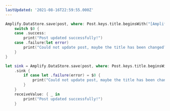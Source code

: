 ```yaml
---
lastUpdated: '2021-08-16T22:59:55.000Z'
---
```

<BlockSwitcher>

<Block name="Listener (iOS 11+)">

```swift
Amplify.DataStore.save(post, where: Post.keys.title.beginsWith("[Amplify]")) {
    switch $0 {
    case .success:
        print("Post updated successfully!")
    case .failure(let error)
        print("Could not update post, maybe the title has been changed?")
    }
}
```

</Block>

<Block name="Combine (iOS 13+)">

```swift
let sink = Amplify.DataStore.save(post, where: Post.keys.title.beginsWith("[Amplify]"))
    .sink {
        if case let .failure(error) = $0 {
            print("Could not update post, maybe the title has been changed?")
        }
    }
    receiveValue: { _ in
        print("Post updated successfully!")
    }
```

</Block>

</BlockSwitcher>
